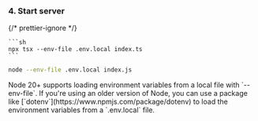 
### 4. Start server

{/* prettier-ignore */}
<SelectableContent client:load syncKey="language" frameworkSwitcher>
  <div slot="TS" slotIdx="1">

    ```sh
    npx tsx --env-file .env.local index.ts
    ```

  </div>
  <div slot="JS" slotIdx="2">

```sh
node --env-file .env.local index.js
```

  </div>
</SelectableContent>

<Aside type="note" title="env files">
  Node 20+ supports loading environment variables from a local file with
  `--env-file`. If you're using an older version of Node, you can use a package
  like [`dotenv`](https://www.npmjs.com/package/dotenv) to load the environment
  variables from a `.env.local` file.
</Aside>

